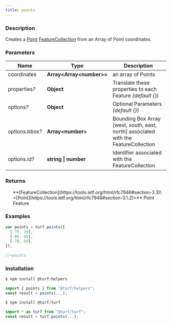 ```yaml
---
title: points
---
```


    
### Description

Creates a [Point](https://tools.ietf.org/html/rfc7946#section-3.1.2) [FeatureCollection](https://tools.ietf.org/html/rfc7946#section-3.3) from an Array of Point coordinates.

### Parameters

| Name                 | Type                       | Description                                                                         |
| -------------------- | -------------------------- | ----------------------------------------------------------------------------------- |
| coordinates          | **Array\<Array\<number>>** | an array of Points                                                                  |
| properties<i>?</i>   | **Object**                 | Translate these properties to each Feature _(default \{})_                          |
| options<i>?</i>      | **Object**                 | Optional Parameters _(default \{})_                                                 |
| options.bbox<i>?</i> | **Array\<number>**         | Bounding Box Array [west, south, east, north] associated with the FeatureCollection |
| options.id<i>?</i>   | **string \| number**       | Identifier associated with the FeatureCollection                                    |

### Returns

<ul>
  **[FeatureCollection](https://tools.ietf.org/html/rfc7946#section-3.3)\<[Point](https://tools.ietf.org/html/rfc7946#section-3.1.2)>** Point Feature

</ul>

### Examples

```javascript
var points = turf.points([
  [-75, 39],
  [-80, 45],
  [-78, 50],
]);

//=points
```

### Installation

```javascript
$ npm install @turf/helpers

import { points } from "@turf/helpers";
const result = points(...);
```

```javascript
$ npm install @turf/turf

import * as turf from "@turf/turf";
const result = turf.points(...);
```
